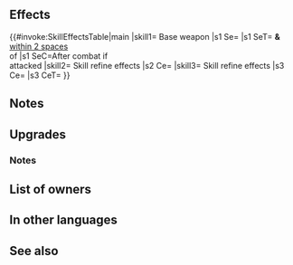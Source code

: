 {{Weapon Infobox
|tagid=SID_フィアー＋
|weaponType=Staff
|weaponName={{PAGENAME}}
|altWeaponName=Fear Plus
|might=12
|range=2
|effect=After combat, if unit attacked, inflicts Atk-7 on target and foes within 2 spaces of target through their next actions.
|cost=300
|exclusive=0
|statModifiers=0,12,0,0,0
|required=Fear
|refinePaths=default
|refineSP=350
|refineMedals=500
|refineStones=50
|effectSkill1=Calculates damage from staff like other weapons.
|iconSkill1=Wrathful Staff W.png
|tagidExtraSkill1=神
|effectSkill2=Foe cannot counterattack.
|iconSkill2=Dazzling Staff W.png
|tagidExtraSkill2=幻
|properties=
}}
==Effects==
{{#invoke:SkillEffectsTable|main
|skill1={{SCi|weapon}} Base weapon
|s1 Se={{Eft|Penalties|Atk|7}}
|s1 SeT={{Tgt|Target Foe}} '''&''' {{Tgt|Foes}}<br>[[within 2 spaces]]<br>of {{Tgt|Target Foe}}
|s1 SeC=After combat if<br>{{Tgt|Unit}} attacked
|skill2={{Si|Fear+|refine=Skill1}} Skill refine effects
|s2 Ce={{Eft|Wrathful Staff}}
|skill3={{Si|Fear+|refine=Skill2}} Skill refine effects
|s3 Ce={{Eft|Prevent Counter}}
|s3 CeT={{Tgt|Foe}}
}}

==Notes==
{{IfUnitAttacked}}
{{Penalties}}
==Upgrades==
{{Weapon Upgrade List}}
===Notes===
{{Staff Plus Refines}}
==List of owners==
{{Skill Hero List}}
==In other languages==
{{OtherLanguages
|japanese=フィアー＋
|german=Angst+
|spanishEU=Terror +
|spanishLA=Miedo +
|french=Terreur +
|italian=Paura+
|chineseTW=恐懼＋
|portuguese=Pavor+
}}
==See also==
{{See also skills|cond=Description LIKE '%if unit attacked%inflicts%Atk%-%next action%' AND Description NOT LIKE '%but after combat%' AND Description NOT LIKE '%after combat%on unit%' AND Description NOT LIKE '%【Triangle Adept】%' AND Exclusive='1'}}
{{Weapons Navbox}}